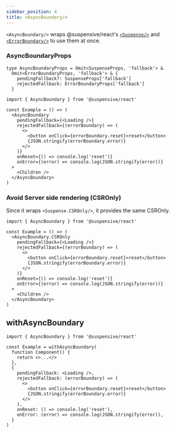```yaml
---
sidebar_position: 4
title: <AsyncBoundary/>
---
```


`<AsyncBoundary/>` wraps @suspensive/react's [`<Suspense/>`](./Suspense.i18n) and [`<ErrorBoundary/>`](./ErrorBoundary.i18n) to use them at once.

### AsyncBoundaryProps

```tsx
type AsyncBoundaryProps = Omit<SuspenseProps, 'fallback'> &
  Omit<ErrorBoundaryProps, 'fallback'> & {
    pendingFallback?: SuspenseProps['fallback']
    rejectedFallback: ErrorBoundaryProps['fallback']
  }
```

```tsx
import { AsyncBoundary } from '@suspensive/react'

const Example = () => (
  <AsyncBoundary
    pendingFallback={<Loading />}
    rejectedFallback={(errorBoundary) => (
      <>
        <button onClick={errorBoundary.reset}>reset</button>
        {JSON.stringify(errorBoundary.error)}
      </>
    )}
    onReset={() => console.log('reset')}
    onError={(error) => console.log(JSON.stringify(error))}
  >
    <Children />
  </AsyncBoundary>
)
```

### Avoid Server side rendering (CSROnly)

Since it wraps `<Suspense.CSROnly/>`, it provides the same CSROnly.

```tsx
import { AsyncBoundary } from '@suspensive/react'

const Example = () => (
  <AsyncBoundary.CSROnly
    pendingFallback={<Loading />}
    rejectedFallback={(errorBoundary) => (
      <>
        <button onClick={errorBoundary.reset}>reset</button>
        {JSON.stringify(errorBoundary.error)}
      </>
    )}
    onReset={() => console.log('reset')}
    onError={(error) => console.log(JSON.stringify(error))}
  >
    <Children />
  </AsyncBoundary>
)
```

## withAsyncBoundary

```tsx
import { AsyncBoundary } from '@suspensive/react'

const Example = withAsyncBoundary(
  function Component() {
    return <>...</>
  },
  {
    pendingFallback: <Loading />,
    rejectedFallback: (errorBoundary) => (
      <>
        <button onClick={errorBoundary.reset}>reset</button>
        {JSON.stringify(errorBoundary.error)}
      </>
    ),
    onReset: () => console.log('reset'),
    onError: (error) => console.log(JSON.stringify(error)),
  }
)
```
